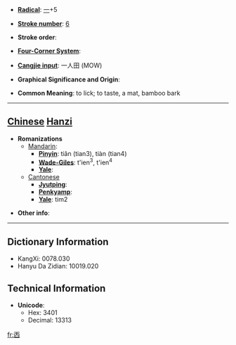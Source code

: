 * '''[[Wiktionary:Chinese radical index| Radical]]''': [[Wiktionary:Chinese radical index 一|一]]+5

* '''[[Wiktionary:Chinese total strokes index|Stroke number]]''': [[Wiktionary:Chinese total strokes index 6|6]]

* '''Stroke order''': 

* '''[[Wiktionary:Chinese four corner index|Four-Corner System]]''': 

* '''[[Wiktionary:Chinese Cangjie index|Cangjie input]]''': 一人田 (MOW)

* '''Graphical Significance and Origin''': 

* '''Common Meaning''': to lick; to taste, a mat, bamboo bark

----

== [[Chinese]] [[Hanzi]] ==

* '''Romanizations'''
** [[Mandarin]]:
*** '''[[Pinyin]]''': tiǎn (tian3), tiàn (tian4)
*** '''[[Wade-Giles]]''': t'ien<sup>3</sup>, t'ien<sup>4</sup>
*** '''[[Yale]]''': 
**[[Cantonese]]
***'''[[Jyutping]]''':
***'''[[Penkyamp]]''': 
***'''[[Yale]]''': tim2

* '''Other info''': 

----

== Dictionary Information ==

* KangXi: 0078.030
* Hanyu Da Zidian: 10019.020

== Technical Information ==

* '''Unicode''':
** Hex: 3401
** Decimal: 13313

[[fr:㐁]]